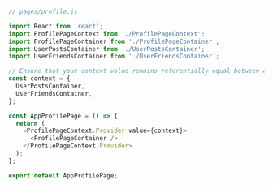 ```js
// pages/profile.js

import React from 'react';
import ProfilePageContext from './ProfilePageContext';
import ProfilePageContainer from './ProfilePageContainer';
import UserPostsContainer from './UserPostsContainer';
import UserFriendsContainer from './UserFriendsContainer';

// Ensure that your context value remains referentially equal between each render.
const context = {
  UserPostsContainer,
  UserFriendsContainer,
};

const AppProfilePage = () => {
  return (
    <ProfilePageContext.Provider value={context}>
      <ProfilePageContainer />
    </ProfilePageContext.Provider>
  );
};

export default AppProfilePage;
```
